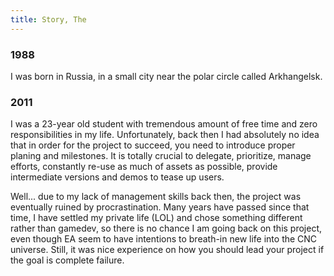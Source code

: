 ```yaml
---
title: Story, The
---
```



<Effect name="fade-slide-right" durationA={500}>

### 1988

I was born in Russia, in a small city near the polar circle called Arkhangelsk.

</Effect>
<Effect name="fade-slide-left" timeout={300} durationA={500}>

### 2011

I was a 23-year old student with tremendous amount of free time and zero responsibilities in my life. Unfortunately, back then I had absolutely no idea that in order for the project to succeed, you need to introduce proper planing and milestones. It is totally crucial to delegate, prioritize, manage efforts, constantly re-use as much of assets as possible, provide intermediate versions and demos to tease up users.

Well... due to my lack of management skills back then, the project was eventually ruined by procrastination. Many years have passed since that time, I have settled my private life (LOL) and chose something different rather than gamedev, so there is no chance I am going back on this project, even though EA seem to have intentions to breath-in new life into the CNC universe. Still, it was nice experience on how you should lead your project if the goal is complete failure.

</Effect>
